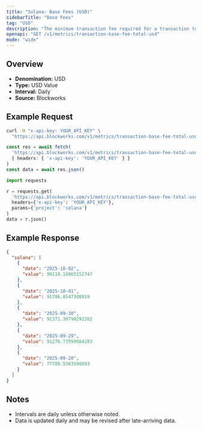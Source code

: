 ```yaml
---
title: "Solana: Base Fees (USD)"
sidebarTitle: "Base Fees"
tag: "USD"
description: "The minimum transaction fee required for a transaction to be included in a block"
openapi: "GET /v1/metrics/transaction-base-fee-total-usd"
mode: "wide"
---
```


## Overview

- **Denomination:** USD
- **Type:** USD Value
- **Interval:** Daily
- **Source:** Blockworks

## Example Request

<CodeGroup>

```bash cURL
curl -H "x-api-key: YOUR_API_KEY" \
  "https://api.blockworks.com/v1/metrics/transaction-base-fee-total-usd?project=solana"
```

```typescript TypeScript
const res = await fetch(
  'https://api.blockworks.com/v1/metrics/transaction-base-fee-total-usd?project=solana',
  { headers: { 'x-api-key': 'YOUR_API_KEY' } }
)
const data = await res.json()
```

```python Python
import requests

r = requests.get(
  'https://api.blockworks.com/v1/metrics/transaction-base-fee-total-usd',
  headers={'x-api-key': 'YOUR_API_KEY'},
  params={'project': 'solana'}
)
data = r.json()
```

</CodeGroup>

## Example Response

```json
{
  "solana": [
    {
      "date": "2025-10-02",
      "value": 99119.18965152747
    },
    {
      "date": "2025-10-01",
      "value": 91786.0547308819
    },
    {
      "date": "2025-09-30",
      "value": 91371.30790292202
    },
    {
      "date": "2025-09-29",
      "value": 91270.73599084283
    },
    {
      "date": "2025-09-28",
      "value": 77788.5363590893
    }
  ]
}
```

## Notes
- Intervals are daily unless otherwise noted.
- Data is updated daily and may be revised after late-arriving data.